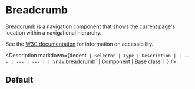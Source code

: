 
<Meta of={BreadcrumbStories} />

# Breadcrumb

Breadcrumb is a navigation component that shows the current page's location within a navigational hierarchy.

See the [W3C documentation](https://www.w3.org/WAI/ARIA/apg/patterns/breadcrumb/examples/breadcrumb/) for information on accessibility.

<Description
  markdown={dedent`
    | Selector | Type | Description |
    | --- | --- | --- |
    | \`nav.breadcrumb\` | Component | Base class |
  `}
/>

## Default

<Canvas of={BreadcrumbStories.Default} />
